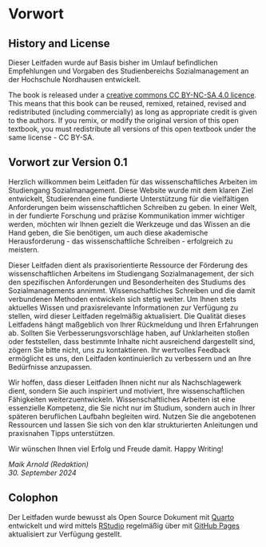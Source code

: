 # Vorwort {.unnumbered}

## History and License {.unnumbered}

Dieser Leitfaden wurde auf Basis bisher im Umlauf befindlichen Empfehlungen und Vorgaben des Studienbereichs Sozialmanagement an der Hochschule Nordhausen entwickelt.

The book is released under a [creative commons CC BY-NC-SA 4.0 licence](https://creativecommons.org/licenses/by-nc-sa/4.0/). This means that this book can be reused, remixed, retained, revised and redistributed (including commercially) as long as appropriate credit is given to the authors. If you remix, or modify the original version of this open textbook, you must redistribute all versions of this open textbook under the same license - CC BY-SA.

## Vorwort zur Version 0.1 {.unnumbered}

Herzlich willkommen beim Leitfaden für das wissenschaftliches Arbeiten im Studiengang Sozialmanagement. Diese Website wurde mit dem klaren Ziel entwickelt, Studierenden eine fundierte Unterstützung für die vielfältigen Anforderungen beim wissenschaftlichen Schreiben zu geben. In einer Welt, in der fundierte Forschung und präzise Kommunikation immer wichtiger werden, möchten wir Ihnen gezielt die Werkzeuge und das Wissen an die Hand geben, die Sie benötigen, um auch diese akademische Herausforderung - das wissenschaftliche Schreiben - erfolgreich zu meistern.

Dieser Leitfaden dient als praxisorientierte Ressource der Förderung des wissenschaftlichen Arbeitens im Studiengang Sozialmanagement, der sich den spezifischen Anforderungen und Besonderheiten des Studiums des Sozialmanagements annimmt. Wissenschaftliches Schreiben und die damit verbundenen Methoden entwickeln sich stetig weiter. Um Ihnen stets aktuelles Wissen und praxisrelevante Informationen zur Verfügung zu stellen, wird dieser Leitfaden regelmäßig aktualisiert. Die Qualität dieses Leitfadens hängt maßgeblich von Ihrer Rückmeldung und Ihren Erfahrungen ab. Sollten Sie Verbesserungsvorschläge haben, auf Unklarheiten stoßen oder feststellen, dass bestimmte Inhalte nicht ausreichend dargestellt sind, zögern Sie bitte nicht, uns zu kontaktieren. Ihr wertvolles Feedback ermöglicht es uns, den Leitfaden kontinuierlich zu verbessern und an Ihre Bedürfnisse anzupassen.

Wir hoffen, dass dieser Leitfaden Ihnen nicht nur als Nachschlagewerk dient, sondern Sie auch inspiriert und motiviert, Ihre wissenschaftlichen Fähigkeiten weiterzuentwickeln. Wissenschaftliches Arbeiten ist eine essenzielle Kompetenz, die Sie nicht nur im Studium, sondern auch in Ihrer späteren beruflichen Laufbahn begleiten wird. Nutzen Sie die angebotenen Ressourcen und lassen Sie sich von den klar strukturierten Anleitungen und praxisnahen Tipps unterstützen.

Wir wünschen Ihnen viel Erfolg und Freude damit. Happy Writing!

*Maik Arnold (Redaktion)\
30. September 2024*

## Colophon

Der Leitfaden wurde bewusst als Open Source Dokument mit [Quarto](https://www.quarto.org) entwickelt und wird mittels [RStudio](https://posit.co/download/rstudio-desktop/) regelmäßig über mit [GitHub Pages](https://pages.github.com/) aktualisiert zur Verfügung gestellt.

